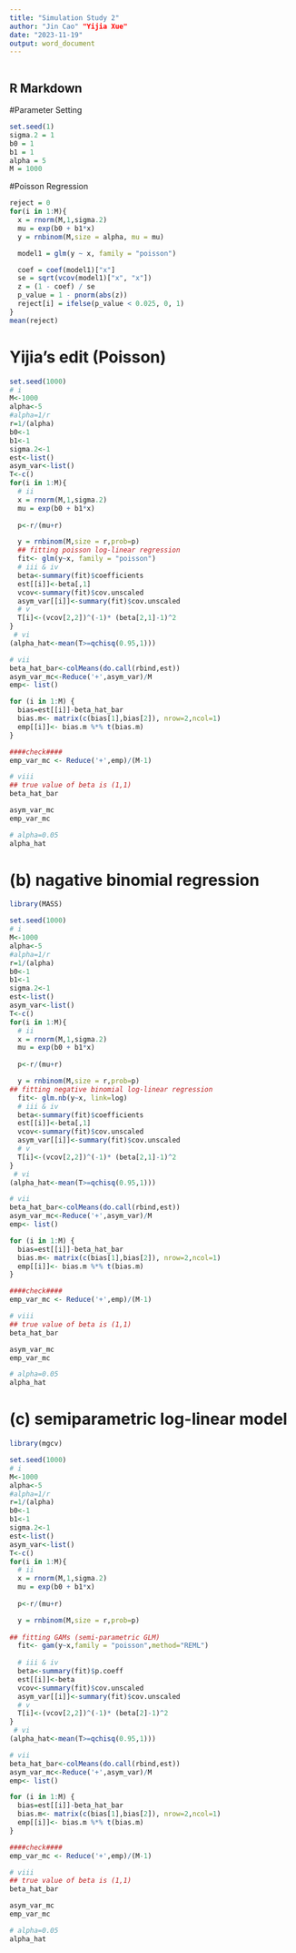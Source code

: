 ```yaml
---
title: "Simulation Study 2"
author: "Jin Cao" "Yijia Xue"
date: "2023-11-19"
output: word_document
---
```


```r

```

## R Markdown
#Parameter Setting
```r
set.seed(1)
sigma.2 = 1
b0 = 1
b1 = 1
alpha = 5
M = 1000
```

#Poisson Regression
```r
reject = 0
for(i in 1:M){
  x = rnorm(M,1,sigma.2) 
  mu = exp(b0 + b1*x)
  y = rnbinom(M,size = alpha, mu = mu)

  model1 = glm(y ~ x, family = "poisson")

  coef = coef(model1)["x"]
  se = sqrt(vcov(model1)["x", "x"])
  z = (1 - coef) / se
  p_value = 1 - pnorm(abs(z))
  reject[i] = ifelse(p_value < 0.025, 0, 1)
}
mean(reject)
```


# Yijia's edit (Poisson)

```r
set.seed(1000)
# i
M<-1000
alpha<-5
#alpha=1/r
r=1/(alpha)
b0<-1
b1<-1
sigma.2<-1
est<-list()
asym_var<-list()
T<-c()
for(i in 1:M){
  # ii
  x = rnorm(M,1,sigma.2) 
  mu = exp(b0 + b1*x)
  
  p<-r/(mu+r)

  y = rnbinom(M,size = r,prob=p)
  ## fitting poisson log-linear regression
  fit<- glm(y~x, family = "poisson")
  # iii & iv
  beta<-summary(fit)$coefficients
  est[[i]]<-beta[,1]
  vcov<-summary(fit)$cov.unscaled
  asym_var[[i]]<-summary(fit)$cov.unscaled
  # v
  T[i]<-(vcov[2,2])^(-1)* (beta[2,1]-1)^2
}
 # vi
(alpha_hat<-mean(T>=qchisq(0.95,1)))

# vii
beta_hat_bar<-colMeans(do.call(rbind,est))
asym_var_mc<-Reduce('+',asym_var)/M
emp<- list()

for (i in 1:M) {
  bias=est[[i]]-beta_hat_bar
  bias.m<- matrix(c(bias[1],bias[2]), nrow=2,ncol=1)
  emp[[i]]<- bias.m %*% t(bias.m)
}

####check####
emp_var_mc <- Reduce('+',emp)/(M-1)

# viii
## true value of beta is (1,1)
beta_hat_bar

asym_var_mc
emp_var_mc

# alpha=0.05
alpha_hat
```

# (b) nagative binomial regression

```r
library(MASS)

set.seed(1000)
# i
M<-1000
alpha<-5
#alpha=1/r
r=1/(alpha)
b0<-1
b1<-1
sigma.2<-1
est<-list()
asym_var<-list()
T<-c()
for(i in 1:M){
  # ii
  x = rnorm(M,1,sigma.2) 
  mu = exp(b0 + b1*x)
  
  p<-r/(mu+r)

  y = rnbinom(M,size = r,prob=p)
## fitting negative binomial log-linear regression
  fit<- glm.nb(y~x, link=log)
  # iii & iv
  beta<-summary(fit)$coefficients
  est[[i]]<-beta[,1]
  vcov<-summary(fit)$cov.unscaled
  asym_var[[i]]<-summary(fit)$cov.unscaled
  # v
  T[i]<-(vcov[2,2])^(-1)* (beta[2,1]-1)^2
}
 # vi
(alpha_hat<-mean(T>=qchisq(0.95,1)))

# vii
beta_hat_bar<-colMeans(do.call(rbind,est))
asym_var_mc<-Reduce('+',asym_var)/M
emp<- list()

for (i in 1:M) {
  bias=est[[i]]-beta_hat_bar
  bias.m<- matrix(c(bias[1],bias[2]), nrow=2,ncol=1)
  emp[[i]]<- bias.m %*% t(bias.m)
}

####check####
emp_var_mc <- Reduce('+',emp)/(M-1)

# viii
## true value of beta is (1,1)
beta_hat_bar

asym_var_mc
emp_var_mc

# alpha=0.05
alpha_hat
```

# (c) semiparametric log-linear model

```r
library(mgcv)

set.seed(1000)
# i
M<-1000
alpha<-5
#alpha=1/r
r=1/(alpha)
b0<-1
b1<-1
sigma.2<-1
est<-list()
asym_var<-list()
T<-c()
for(i in 1:M){
  # ii
  x = rnorm(M,1,sigma.2) 
  mu = exp(b0 + b1*x)
  
  p<-r/(mu+r)

  y = rnbinom(M,size = r,prob=p)
  
## fitting GAMs (semi-parametric GLM)
  fit<- gam(y~x,family = "poisson",method="REML")
  
  # iii & iv
  beta<-summary(fit)$p.coeff
  est[[i]]<-beta
  vcov<-summary(fit)$cov.unscaled
  asym_var[[i]]<-summary(fit)$cov.unscaled
  # v
  T[i]<-(vcov[2,2])^(-1)* (beta[2]-1)^2
}
 # vi
(alpha_hat<-mean(T>=qchisq(0.95,1)))

# vii
beta_hat_bar<-colMeans(do.call(rbind,est))
asym_var_mc<-Reduce('+',asym_var)/M
emp<- list()

for (i in 1:M) {
  bias=est[[i]]-beta_hat_bar
  bias.m<- matrix(c(bias[1],bias[2]), nrow=2,ncol=1)
  emp[[i]]<- bias.m %*% t(bias.m)
}

####check####
emp_var_mc <- Reduce('+',emp)/(M-1)

# viii
## true value of beta is (1,1)
beta_hat_bar

asym_var_mc
emp_var_mc

# alpha=0.05
alpha_hat
```

